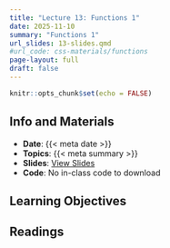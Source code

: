 ```yaml
---
title: "Lecture 13: Functions 1"
date: 2025-11-10
summary: "Functions 1"
url_slides: 13-slides.qmd
#url_code: css-materials/functions
page-layout: full
draft: false
---
```


```r
knitr::opts_chunk$set(echo = FALSE)
```

## Info and Materials

* **Date**: {{< meta date >}}
* **Topics**: {{< meta summary >}}
* **Slides**: [View Slides]({{< meta url_slides >}})
* **Code**: No in-class code to download


## Learning Objectives


## Readings

